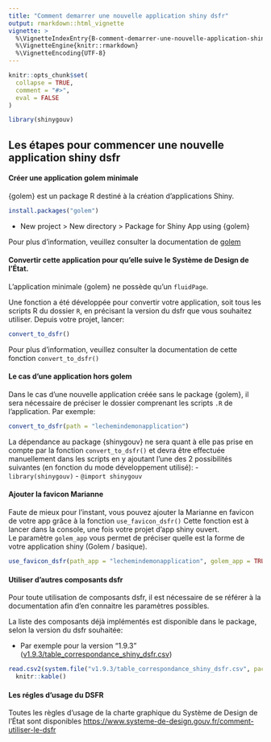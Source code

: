 ```yaml
---
title: "Comment demarrer une nouvelle application shiny dsfr"
output: rmarkdown::html_vignette
vignette: >
  %\VignetteIndexEntry{B-comment-demarrer-une-nouvelle-application-shiny-dsfr}
  %\VignetteEngine{knitr::rmarkdown}
  %\VignetteEncoding{UTF-8}
---
```


```r
knitr::opts_chunk$set(
  collapse = TRUE,
  comment = "#>",
  eval = FALSE
)
```

```r
library(shinygouv)
```

## Les étapes pour commencer une nouvelle application shiny dsfr

#### Créer une application golem minimale

{golem} est un package R destiné à la création d'applications Shiny.


```r
install.packages("golem")
```

+  New project > New directory > Package for Shiny App using {golem}

Pour plus d'information, veuillez consulter la documentation de [golem](https://thinkr-open.github.io/golem/articles/a_start.html)


#### Convertir cette application pour qu'elle suive le Système de Design de l'État.

L'application minimale {golem} ne possède qu'un `fluidPage`.

Une fonction a été développée pour convertir votre application, soit tous les scripts R du dossier `R`, en précisant la version du dsfr que vous souhaitez utiliser.
Depuis votre projet, lancer:


```r
convert_to_dsfr()
```

Pour plus d'information, veuillez consulter la documentation de cette fonction `convert_to_dsfr()`



#### Le cas d'une application hors golem

Dans le cas d'une nouvelle application créée sans le package {golem}, il sera nécessaire de préciser le dossier comprenant les scripts `.R` de l'application.
Par exemple:


```r
convert_to_dsfr(path = "lechemindemonapplication")
```

La dépendance au package {shinygouv} ne sera quant à elle pas prise en compte par la fonction `convert_to_dsfr()` et devra être effectuée manuellement dans les scripts en y ajoutant l'une des 2 possibilités suivantes (en fonction du mode développement utilisé):
- `library(shinygouv)`
- `@import shinygouv`

#### Ajouter la favicon Marianne

Faute de mieux pour l'instant, vous pouvez ajouter la Marianne en favicon de votre app grâce à la fonction `use_favicon_dsfr()` 
Cette fonction est à lancer dans la console, une fois votre projet d'app shiny ouvert.  
Le paramètre `golem_app` vous permet de préciser quelle est la forme de votre application shiny (Golem / basique).  

```r
use_favicon_dsfr(path_app = "lechemindemonapplication", golem_app = TRUE)
```

#### Utiliser d'autres composants dsfr

Pour toute utilisation de composants dsfr, il est nécessaire de se référer à la documentation afin d'en connaitre les paramètres possibles.

La liste des composants déjà implémentés est disponible dans le package, selon la version du dsfr souhaitée:

- Par exemple pour la version "1.9.3" ([v1.9.3/table_correspondance_shiny_dsfr.csv](https://github.com/spyrales/shinygouv/blob/main/inst/v1.9.3/table_correspondance_shiny_dsfr.csv))


```r
read.csv2(system.file("v1.9.3/table_correspondance_shiny_dsfr.csv", package = "shinygouv"))[, "composant_dsfr", drop = FALSE] %>%
  knitr::kable()
```

#### Les régles d'usage du DSFR

Toutes les règles d'usage de la charte graphique du Système de Design de l'État sont disponibles [https://www.systeme-de-design.gouv.fr/comment-utiliser-le-dsfr](https://www.systeme-de-design.gouv.fr/comment-utiliser-le-dsfr)


